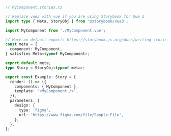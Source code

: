 ```ts
// MyComponent.stories.ts

// Replace vue3 with vue if you are using Storybook for Vue 2
import type { Meta, StoryObj } from '@storybook/vue3';

import MyComponent from './MyComponent.vue';

// More on default export: https://storybook.js.org/docs/writing-stories/introduction#default-export
const meta = {
  component: MyComponent,
} satisfies Meta<typeof MyComponent>;

export default meta;
type Story = StoryObj<typeof meta>;

export const Example: Story = {
  render: () => ({
    components: { MyComponent },
    template: '<MyComponent />',
  }),
  parameters: {
    design: {
      type: 'figma',
      url: 'https://www.figma.com/file/Sample-File',
    },
  },
};
```
